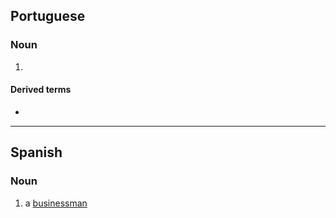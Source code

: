 {{also|négociante}}
==Portuguese==

===Noun===
{{pt-noun|mf}}

# {{l|en|businessman}} {{gloss|someone who works at a commercial institution}}
#: {{syn|pt|empresário|homem de negócios}}

====Derived terms====
* {{l|pt|agronegociante|t=agribusinessman}}

----

==Spanish==

===Noun===
{{es-noun|mf|negociantes}}

# a [[businessman]]